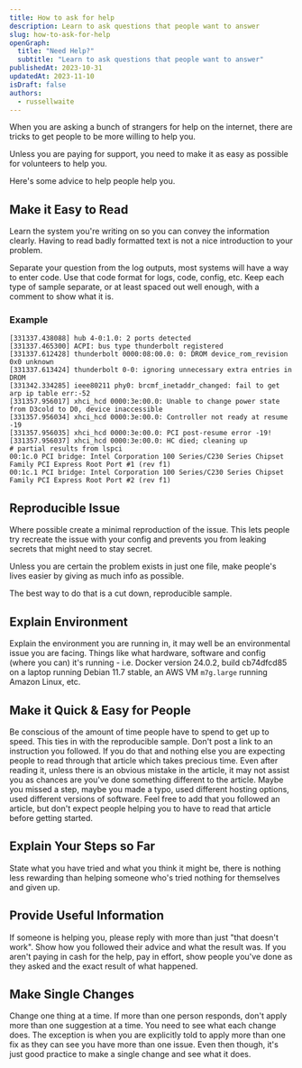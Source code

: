 ```yaml
---
title: How to ask for help
description: Learn to ask questions that people want to answer
slug: how-to-ask-for-help
openGraph:
  title: "Need Help?"
  subtitle: "Learn to ask questions that people want to answer"
publishedAt: 2023-10-31
updatedAt: 2023-11-10
isDraft: false
authors:
  - russellwaite
---
```


When you are asking a bunch of strangers for help on the internet, there are tricks to get people to be more willing to help you.

Unless you are paying for support, you need to make it as easy as possible for volunteers to help you.

Here's some advice to help people help you.

## Make it Easy to Read

Learn the system you're writing on so you can convey the information clearly. Having to read badly formatted text is not a nice introduction to your problem.

Separate your question from the log outputs, most systems will have a way to enter code. Use that code format for logs, code, config, etc. Keep each type of sample separate, or at least spaced out well enough, with a comment to show what it is.

### Example

```plaintext title="dmesg log with error"
[331337.438088] hub 4-0:1.0: 2 ports detected
[331337.465300] ACPI: bus type thunderbolt registered
[331337.612428] thunderbolt 0000:08:00.0: 0: DROM device_rom_revision 0x0 unknown
[331337.613424] thunderbolt 0-0: ignoring unnecessary extra entries in DROM
[331342.334285] ieee80211 phy0: brcmf_inetaddr_changed: fail to get arp ip table err:-52
[331357.956017] xhci_hcd 0000:3e:00.0: Unable to change power state from D3cold to D0, device inaccessible
[331357.956034] xhci_hcd 0000:3e:00.0: Controller not ready at resume -19
[331357.956035] xhci_hcd 0000:3e:00.0: PCI post-resume error -19!
[331357.956037] xhci_hcd 0000:3e:00.0: HC died; cleaning up
# partial results from lspci
00:1c.0 PCI bridge: Intel Corporation 100 Series/C230 Series Chipset Family PCI Express Root Port #1 (rev f1)
00:1c.1 PCI bridge: Intel Corporation 100 Series/C230 Series Chipset Family PCI Express Root Port #2 (rev f1)
```

## Reproducible Issue

Where possible create a minimal reproduction of the issue. This lets people try recreate the issue with your config and prevents you from leaking secrets that might need to stay secret.

Unless you are certain the problem exists in just one file, make people's lives easier by giving as much info as possible.

The best way to do that is a cut down, reproducible sample.

## Explain Environment

Explain the environment you are running in, it may well be an environmental issue you are facing. Things like what hardware, software and config (where you can) it's running - i.e. Docker version 24.0.2, build cb74dfcd85 on a laptop running Debian 11.7 stable, an AWS VM `m7g.large` running Amazon Linux, etc.

## Make it Quick & Easy for People

Be conscious of the amount of time people have to spend to get up to speed. This ties in with the reproducible sample. Don't post a link to an instruction you followed. If you do that and nothing else you are expecting people to read through that article which takes precious time. Even after reading it, unless there is an obvious mistake in the article, it may not assist you as chances are you've done something different to the article. Maybe you missed a step, maybe you made a typo, used different hosting options, used different versions of software. Feel free to add that you followed an article, but don't expect people helping you to have to read that article before getting started.

## Explain Your Steps so Far

State what you have tried and what you think it might be, there is nothing less rewarding than helping someone who's tried nothing for themselves and given up.

## Provide Useful Information

If someone is helping you, please reply with more than just "that doesn't work". Show how you followed their advice and what the result was. If you aren't paying in cash for the help, pay in effort, show people you've done as they asked and the exact result of what happened.

## Make Single Changes

Change one thing at a time. If more than one person responds, don't apply more than one suggestion at a time. You need to see what each change does. The exception is when you are explicitly told to apply more than one fix as they can see you have more than one issue. Even then though, it's just good practice to make a single change and see what it does.
